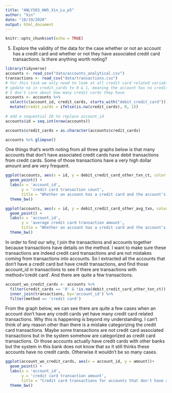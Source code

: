 ```yaml
---
title: "ANLY503_HW5_Xin_Lu_p5"
author: "Xin"
date: "10/19/2020"
output: html_document
---
```


```r
knitr::opts_chunk$set(echo = TRUE)
```

5. Explore the validity of the data for the case whether or not an account has a credit card and whether or not they have associated credit card transactions. Is there anything worth noting?

```r
library(tidyverse)
accounts <- read_csv("data/accounts_analytical.csv")
transactions <- read_csv("data/transactions.csv")
# for this task we only need to look at all credit card related variables plus account_id
# update na in credit_cards to 0 & 1, meaning the account has no credit card (0) and has credit card (1)
# I don't care about how many credit cards they have
accounts <- accounts %>% 
  select(c(account_id, credit_cards, starts_with("debit_credit_card"))) %>%
  mutate(credit_cards = ifelse(is.na(credit_cards), 0, 1))
         
# add a sequential ID to replace account_id
accounts$id = seq.int(nrow(accounts))

accounts$credit_cards = as.character(accounts$credit_cards)

accounts %>% glimpse()
```

One things that's worth noting from all three graphs below is that many accounts that don't have associated credit cards have debit transactions from credit cards. Some of those transactions have a very high dollar amount and are very frequent.  
```r
ggplot(accounts, aes(x = id, y = debit_credit_card_other_txn_ct, color = credit_cards))+
  geom_point() + 
  labs(x = 'account_id',
       y = 'credit card transaction count',
       title = "Whether an account has a credit card and the account's credit card transactions") +
  theme_bw()

ggplot(accounts, aes(x = id, y = debit_credit_card_other_avg_txn, color = credit_cards))+
  geom_point() + 
  labs(x = 'account_id',
       y = 'average credit card transaction amount',
       title = "Whether an account has a credit card and the account's average credit card transaction amount") +
  theme_bw()
```

In order to find our why, I join the transactions and accounts together because transactions have details on the method. I want to make sure these transactions are indeed credit card transactions and are not mistakes coming from transactions into accounts. So I extracted all the accounts that don't have a credit card but have credit transactions, and find those account_id in transactions to see if there are transactions with method='credit card'. And there are quite a few transactions.

```r
account_wo_credit_cards <- accounts %>%
  filter(credit_cards == '0' & !is.na(debit_credit_card_other_txn_ct)) %>%
  inner_join(transactions, by='account_id') %>%
  filter(method == 'credit card')
```

From the graph below, we can see there are quite a few cases when an account don't have any credit cards yet have many credit card related transactions. Why this is happening is beyond my understanding. I can't think of any reason other than there is a mistake categorizing the credit card transactions. Maybe some transactions are not credit card associated transactions but in the system somehow are categorized as credit card transactions. Or those accounts actually have credit cards with other banks but the system in this bank does not know that so it still thinks these accounts have no credit cards. Otherwise it wouldn't be so many cases.
```r
ggplot(account_wo_credit_cards, aes(x = account_id, y = amount))+
  geom_point() + 
  labs(x = 'account_id',
       y = 'credit card transaction amount',
       title = "Credit card transactions for accounts that don't have a credit card") +
  theme_bw()
```

